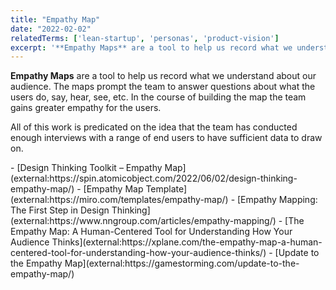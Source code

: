 ```yaml
---
title: "Empathy Map"
date: "2022-02-02"
relatedTerms: ['lean-startup', 'personas', 'product-vision']
excerpt: '**Empathy Maps** are a tool to help us record what we understand about our audience. The'
---
```


**Empathy Maps** are a tool to help us record what we understand about our audience. The maps prompt the team to answer questions about what the users do, say, hear, see, etc. In the course of building the map the team gains greater empathy for the users.

All of this work is predicated on the idea that the team has conducted enough interviews with a range of end users to have sufficient data to draw on.

<HighlightBox heading="Resource Links" variant="resourceLinks">
- [Design Thinking Toolkit – Empathy Map](external:https://spin.atomicobject.com/2022/06/02/design-thinking-empathy-map/)
- [Empathy Map Template](external:https://miro.com/templates/empathy-map/)
- [Empathy Mapping: The First Step in Design Thinking](external:https://www.nngroup.com/articles/empathy-mapping/)
- [The Empathy Map: A Human-Centered Tool for Understanding How Your Audience Thinks](external:https://xplane.com/the-empathy-map-a-human-centered-tool-for-understanding-how-your-audience-thinks/)
- [Update to the Empathy Map](external:https://gamestorming.com/update-to-the-empathy-map/)
</HighlightBox>
